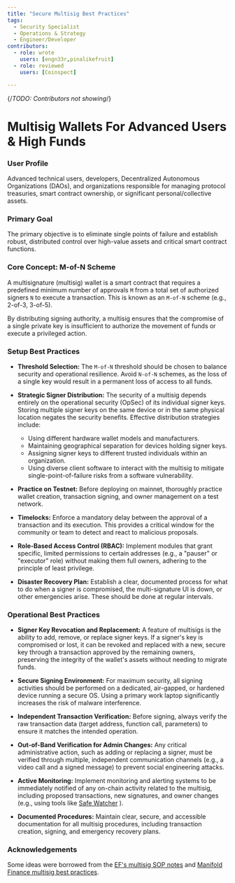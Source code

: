```yaml
---
title: "Secure Multisig Best Practices"
tags:
  - Security Specialist
  - Operations & Strategy
  - Engineer/Developer
contributors:
  - role: wrote
    users: [engn33r,pinalikefruit]
  - role: reviewed
    users: [Coinspect] 

---
```

{/*TODO: Contributors not showing*/}

<TagProvider>
<TagFilter />

# Multisig Wallets For Advanced Users & High Funds

<TagList tags={frontmatter.tags} />
<AttributionList contributors={frontmatter.contributors} />

### User Profile

Advanced technical users, developers, Decentralized Autonomous Organizations (DAOs), and organizations responsible for managing protocol treasuries, smart contract ownership, or significant personal/collective assets.

### Primary Goal

The primary objective is to eliminate single points of failure and establish robust, distributed control over high-value assets and critical smart contract functions.

### Core Concept: M-of-N Scheme

A multisignature (multisig) wallet is a smart contract that requires a predefined minimum number of approvals `M` from a total set of authorized signers `N` to execute a transaction. This is known as an `M-of-N` scheme (e.g., 2-of-3, 3-of-5).

By distributing signing authority, a multisig ensures that the compromise of a single private key is insufficient to authorize the movement of funds or execute a privileged action.

### Setup Best Practices

* **Threshold Selection:** The `M-of-N` threshold should be chosen to balance security and operational resilience. Avoid `N-of-N` schemes, as the loss of a single key would result in a permanent loss of access to all funds.

* **Strategic Signer Distribution:** The security of a multisig depends entirely on the operational security (OpSec) of its individual signer keys. Storing multiple signer keys on the same device or in the same physical location negates the security benefits. Effective distribution strategies include:
  * Using different hardware wallet models and manufacturers.
  * Maintaining geographical separation for devices holding signer keys.
  * Assigning signer keys to different trusted individuals within an organization.
  * Using diverse client software to interact with the multisig to mitigate single-point-of-failure risks from a software vulnerability.

* **Practice on Testnet:** Before deploying on mainnet, thoroughly practice wallet creation, transaction signing, and owner management on a test network.

* **Timelocks:** Enforce a mandatory delay between the approval of a transaction and its execution. This provides a critical window for the community or team to detect and react to malicious proposals.

* **Role-Based Access Control (RBAC):** Implement modules that grant specific, limited permissions to certain addresses (e.g., a "pauser" or "executor" role) without making them full owners, adhering to the principle of least privilege.

* **Disaster Recovery Plan:** Establish a clear, documented process for what to do when a signer is compromised, the multi-signature UI is down, or other emergencies arise. These should be done at regular intervals.

### Operational Best Practices

* **Signer Key Revocation and Replacement:** A  feature of multisigs is the ability to add, remove, or replace signer keys. If a signer's key is compromised or lost, it can be revoked and replaced with a new, secure key through a transaction approved by the remaining owners, preserving the integrity of the wallet's assets without needing to migrate funds.

* **Secure Signing Environment:** For maximum security, all signing activities should be performed on a dedicated, air-gapped, or hardened device running a secure OS. Using a primary work laptop significantly increases the risk of malware interference.

* **Independent Transaction Verification:**  Before signing, always verify the raw transaction data (target address, function call, parameters) to ensure it matches the intended operation.

* **Out-of-Band Verification for Admin Changes:** Any critical administrative action, such as adding or replacing a signer, must be verified through multiple, independent communication channels (e.g., a video call and a signed message) to prevent social engineering attacks.

* **Active Monitoring:** Implement monitoring and alerting systems to be immediately notified of any on-chain activity related to the multisig, including proposed transactions, new signatures, and owner changes (e.g., using tools like  [Safe Watcher](https://github.com/Gearbox-protocol/safe-watcher) ).

* **Documented Procedures:** Maintain clear, secure, and accessible documentation for all multisig procedures, including transaction creation, signing, and emergency recovery plans.

### Acknowledgements

Some ideas were borrowed from the [EF's multisig SOP notes](https://notes.ethereum.org/@fredrik/multisig-sop) and [Manifold Finance multisig best practices](https://hackmd.io/@manifoldx/multisig-best-practices).

</TagProvider>